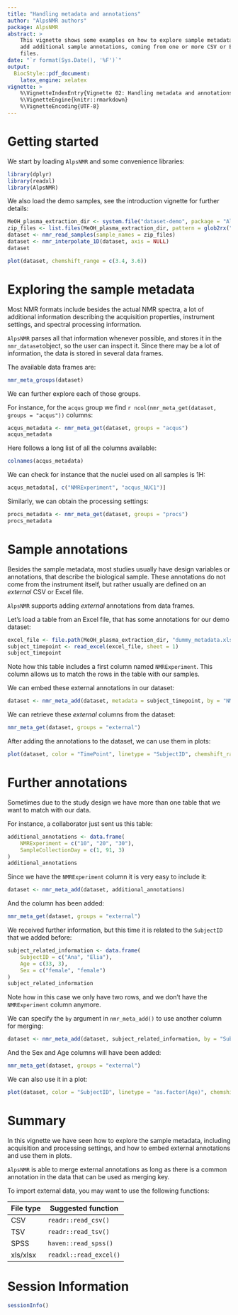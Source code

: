 ```yaml
---
title: "Handling metadata and annotations"
author: "AlpsNMR authors"
package: AlpsNMR
abstract: >
    This vignette shows some examples on how to explore sample metadata and
    add additional sample annotations, coming from one or more CSV or Excel
    files.
date: "`r format(Sys.Date(), '%F')`"
output:
  BiocStyle::pdf_document:
    latex_engine: xelatex
vignette: >
    %\VignetteIndexEntry{Vignette 02: Handling metadata and annotations}
    %\VignetteEngine{knitr::rmarkdown}
    %\VignetteEncoding{UTF-8}
---
```


# Getting started

We start by loading `AlpsNMR` and some convenience libraries:

```r
library(dplyr)
library(readxl)
library(AlpsNMR)
```


We also load the demo samples, see the introduction vignette for further details:


```r
MeOH_plasma_extraction_dir <- system.file("dataset-demo", package = "AlpsNMR")
zip_files <- list.files(MeOH_plasma_extraction_dir, pattern = glob2rx("*.zip"), full.names = TRUE)
dataset <- nmr_read_samples(sample_names = zip_files)
dataset <- nmr_interpolate_1D(dataset, axis = NULL)
dataset
```


```r
plot(dataset, chemshift_range = c(3.4, 3.6))
```


# Exploring the sample metadata

Most NMR formats include besides the actual NMR spectra, a lot of additional
information describing the acquisition properties, instrument settings, and
spectral processing information.

`AlpsNMR` parses all that information whenever possible, and stores it in
the `nmr_dataset`object, so the user can inspect it. Since there may be a lot
of information, the data is stored in several data frames.

The available data frames are:

```r
nmr_meta_groups(dataset)
```

We can further explore each of those groups. 

For instance, for the `acqus` group we find `r ncol(nmr_meta_get(dataset, groups = "acqus"))` columns:

```r
acqus_metadata <- nmr_meta_get(dataset, groups = "acqus")
acqus_metadata
```

Here follows a long list of all the columns available:

```r
colnames(acqus_metadata)
```

We can check for instance that the nuclei used on all samples is 1H:

```r
acqus_metadata[, c("NMRExperiment", "acqus_NUC1")]
```

Similarly, we can obtain the processing settings:

```r
procs_metadata <- nmr_meta_get(dataset, groups = "procs")
procs_metadata

```



# Sample annotations

Besides the sample metadata, most studies usually have design variables or annotations,
that describe the biological sample. These annotations do not come from
the instrument itself, but rather usually are defined on an *external* CSV or Excel file.

`AlpsNMR` supports adding *external* annotations from data frames.

Let's load a table from an Excel file, that has some annotations for our demo dataset:

```r
excel_file <- file.path(MeOH_plasma_extraction_dir, "dummy_metadata.xlsx")
subject_timepoint <- read_excel(excel_file, sheet = 1)
subject_timepoint
```

Note how this table includes a first column named `NMRExperiment`. This column
allows us to match the rows in the table with our samples.

We can embed these external annotations in our dataset:

```r
dataset <- nmr_meta_add(dataset, metadata = subject_timepoint, by = "NMRExperiment")
```

We can retrieve these *external* columns from the dataset:

```r
nmr_meta_get(dataset, groups = "external")
```

After adding the annotations to the dataset, we can use them in plots:

```r
plot(dataset, color = "TimePoint", linetype = "SubjectID", chemshift_range = c(3.4, 3.6))
```

# Further annotations

Sometimes due to the study design we have more than one table that we want to match with our data.

For instance, a collaborator just sent us this table:

```r
additional_annotations <- data.frame(
    NMRExperiment = c("10", "20", "30"),
    SampleCollectionDay = c(1, 91, 3)
)
additional_annotations
```

Since we have the `NMRExperiment` column it is very easy to include it:

```r
dataset <- nmr_meta_add(dataset, additional_annotations)
```

And the column has been added:

```r
nmr_meta_get(dataset, groups = "external")
```

We received further information, but this time it is related to the `SubjectID` that we added before:

```r
subject_related_information <- data.frame(
    SubjectID = c("Ana", "Elia"),
    Age = c(33, 3),
    Sex = c("female", "female")
)
subject_related_information
```

Note how in this case we only have two rows, and we don't have the `NMRExperiment` column anymore.

We can specify the `by` argument in `nmr_meta_add()` to use another column for merging:

```r
dataset <- nmr_meta_add(dataset, subject_related_information, by = "SubjectID")
```

And the Sex and Age columns will have been added:

```r
nmr_meta_get(dataset, groups = "external")
```

We can also use it in a plot:

```r
plot(dataset, color = "SubjectID", linetype = "as.factor(Age)", chemshift_range = c(7.7, 7.8)) + ggplot2::labs(linetype = "Age")
```


# Summary

In this vignette we have seen how to explore the sample metadata, including acquisition
and processing settings, and how to embed external annotations and use them in plots.

`AlpsNMR` is able to merge external annotations as long as there is a common 
annotation in the data that can be used as merging key.

To import external data, you may want to use the following functions:

| File type | Suggested function     |
| ----------| ---------------------- |
| CSV       | `readr::read_csv()`    |
| TSV       | `readr::read_tsv()`    |
| SPSS      | `haven::read_spss()`   |
| xls/xlsx  | `readxl::read_excel()` |

# Session Information

```r
sessionInfo()
```

